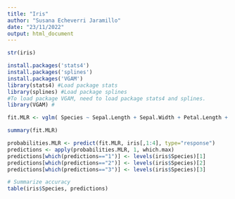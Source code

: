 ---
title: "Iris"
author: "Susana Echeverri Jaramillo"
date: "23/11/2022"
output: html_document
---

```{r }
str(iris)
```
```{r }
install.packages('stats4')
install.packages('splines')
install.packages('VGAM')
library(stats4) #Load package stats
library(splines) #Load package splines
#To load package VGAM, need to load package stats4 and splines.
library(VGAM) #


```

```{r }

fit.MLR <- vglm( Species ~ Sepal.Length + Sepal.Width + Petal.Length + Petal.Width, family=multinomial, iris)

```

```{r }
summary(fit.MLR)


```

```{r }
probabilities.MLR <- predict(fit.MLR, iris[,1:4], type="response")
predictions <- apply(probabilities.MLR, 1, which.max)
predictions[which(predictions=="1")] <- levels(iris$Species)[1]
predictions[which(predictions=="2")] <- levels(iris$Species)[2]
predictions[which(predictions=="3")] <- levels(iris$Species)[3]

# Summarize accuracy
table(iris$Species, predictions) 

```